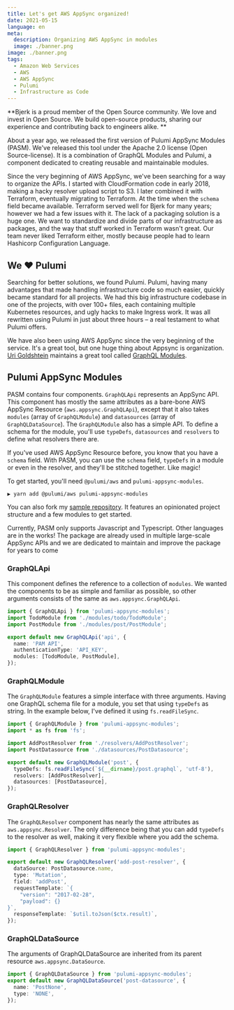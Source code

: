 ```yaml
---
title: Let's get AWS AppSync organized!
date: 2021-05-15
language: en
meta:
  description: Organizing AWS AppSync in modules
  image: ./banner.png
image: ./banner.png
tags:
  - Amazon Web Services
  - AWS
  - AWS AppSync
  - Pulumi
  - Infrastructure as Code
---
```


**Bjerk is a proud member of the Open Source community. We love and invest in
Open Source. We build open-source products, sharing our experience and
contributing back to engineers alike. **

About a year ago, we released the first version of Pulumi AppSync Modules
(PASM). We've released this tool under the Apache 2.0 license (Open
Source-license). It is a combination of GraphQL Modules and Pulumi, a component
dedicated to creating reusable and maintainable modules.

Since the very beginning of AWS AppSync, we've been searching for a way to
organize the APIs. I started with CloudFormation code in early 2018, making a
hacky resolver upload script to S3. I later combined it with Terraform,
eventually migrating to Terraform. At the time when the `schema` field became
available. Terraform served well for Bjerk for many years; however we had a few
issues with it. The lack of a packaging solution is a huge one. We want to
standardize and divide parts of our infrastructure as packages, and the way that
stuff worked in Terraform wasn't great. Our team never liked Terraform either,
mostly because people had to learn Hashicorp Configuration Language.

## We ❤️ Pulumi

Searching for better solutions, we found Pulumi. Pulumi, having many advantages
that made handling infrastructure code so much easier, quickly became standard
for all projects. We had this big infrastructure codebase in one of the
projects, with over 100+ files, each containing multiple Kubernetes resources,
and ugly hacks to make Ingress work. It was all rewritten using Pulumi in just
about three hours – a real testament to what Pulumi offers.

We have also been using AWS AppSync since the very beginning of the service.
It's a great tool, but one huge thing about Appsync is organization. [Uri
Goldshtein][uri-goldshtein] maintains a great tool called [GraphQL
Modules][graphql-modules].

## Pulumi AppSync Modules

PASM contains four components. `GraphQLApi` represents an AppSync API. This
component has mostly the same attributes as a bare-bone AWS AppSync Resource
(`aws.appsync.GraphQLApi`), except that it also takes `modules` (array of
`GraphQLModule`) and `datasources` (array of `GraphQLDataSource`). The
`GraphQLModule` also has a simple API. To define a schema for the module, you'll
use `typeDefs`, `datasources` and `resolvers` to define what resolvers there
are.

If you've used AWS AppSync Resource before, you know that you have a `schema`
field. With PASM, you can use the `schema` field, `typeDefs` in a module or even
in the resolver, and they'll be stitched together. Like magic!

To get started, you'll need `@pulumi/aws` and `pulumi-appsync-modules`.

```shell
▶ yarn add @pulumi/aws pulumi-appsync-modules
```

You can also fork my [sample repository][sample]. It features an opinionated
project structure and a few modules to get started.

Currently, PASM only supports Javascript and Typescript. Other languages are in
the works! The package are already used in multiple large-scale AppSync APIs and
we are dedicated to maintain and improve the package for years to come

### GraphQLApi

This component defines the reference to a collection of `modules`. We wanted the
components to be as simple and familiar as possible, so other arguments consists
of the same as `aws.appsync.GraphQLApi`.

```typescript
import { GraphQLApi } from 'pulumi-appsync-modules';
import TodoModule from './modules/todo/TodoModule';
import PostModule from './modules/post/PostModule';

export default new GraphQLApi('api', {
  name: 'PAM API',
  authenticationType: 'API_KEY',
  modules: [TodoModule, PostModule],
});
```

### GraphQLModule

The `GraphQLModule` features a simple interface with three arguments. Having one
GraphQL schema file for a module, you set that using `typeDefs` as string. In
the example below, I've defined it using `fs.readFileSync`.

```typescript
import { GraphQLModule } from 'pulumi-appsync-modules';
import * as fs from 'fs';

import AddPostResolver from './resolvers/AddPostResolver';
import PostDatasource from './datasources/PostDatasource';

export default new GraphQLModule('post', {
  typeDefs: fs.readFileSync(`${__dirname}/post.graphql`, 'utf-8'),
  resolvers: [AddPostResolver],
  datasources: [PostDatasource],
});
```

### GraphQLResolver

The `GraphQLResolver` component has nearly the same attributes as
`aws.appsync.Resolver`. The only difference being that you can add `typeDefs` to
the resolver as well, making it very flexible where you add the schema.

```typescript
import { GraphQLResolver } from 'pulumi-appsync-modules';

export default new GraphQLResolver('add-post-resolver', {
  dataSource: PostDatasource.name,
  type: 'Mutation',
  field: 'addPost',
  requestTemplate: `{
    "version": "2017-02-28",
    "payload": {}
}`,
  responseTemplate: `$util.toJson($ctx.result)`,
});
```

### GraphQLDataSource

The arguments of GraphQLDataSource are inherited from its parent resource
`aws.appsync.DataSource`.

```typescript
import { GraphQLDataSource } from 'pulumi-appsync-modules';
export default new GraphQLDataSource('post-datasource', {
  name: 'PostNone',
  type: 'NONE',
});
```

[graphql-modules]: https://www.graphql-modules.com/
[uri-goldshtein]: https://twitter.com/UriGoldshtein
[sample]: https://github.com/cobraz/todo-pulumi-appsync-modules
